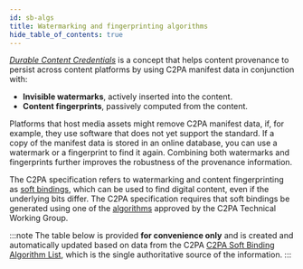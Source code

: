 ```yaml
---
id: sb-algs
title: Watermarking and fingerprinting algorithms
hide_table_of_contents: true
---
```


[_Durable Content Credentials_](https://contentauthenticity.org/blog/durable-content-credentials) is a concept that helps content provenance to persist across content platforms by using C2PA manifest data in conjunction with:

- **Invisible watermarks**, actively inserted into the content.
- **Content fingerprints**, passively computed from the content.

Platforms that host media assets might remove C2PA manifest data, if, for example, they use software that does not yet support the standard. If a copy of the manifest data is stored in an online database, you can use a watermark or a fingerprint to find it again.
Combining both watermarks and fingerprints further improves the robustness of the provenance information.

The C2PA specification refers to watermarking and content fingerprinting as [soft bindings](https://c2pa.org/specifications/specifications/2.1/specs/C2PA_Specification.html#_soft_bindings), which can be used to find digital content, even if the underlying bits differ. The C2PA specification requires that soft bindings be generated using one of the [algorithms](https://c2pa.org/specifications/specifications/2.1/specs/C2PA_Specification.html#_soft_binding_algorithm_list) approved by the C2PA Technical Working Group.

:::note
The table below is provided **for convenience only** and is created and automatically updated based on data from the C2PA [C2PA Soft Binding Algorithm List](https://github.com/c2pa-org/softbinding-algorithm-list/blob/main/softbinding-algorithm-list.json), which is the single authoritative source of the information.
:::


<JSONToTable />
